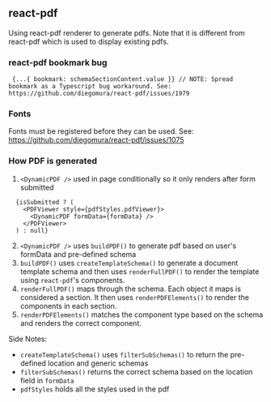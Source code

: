 ## react-pdf

Using react-pdf renderer to generate pdfs. Note that it is different from react-pdf which is used to display existing pdfs.

### react-pdf bookmark bug

```
 {...{ bookmark: schemaSectionContent.value }} // NOTE: Spread bookmark as a Typescript bug workaround. See: https://github.com/diegomura/react-pdf/issues/1979
```

### Fonts

Fonts must be registered before they can be used. See: https://github.com/diegomura/react-pdf/issues/1075

### How PDF is generated

1. `<DynamicPDF />` used in page conditionally so it only renders after form submitted

```
  {isSubmitted ? (
    <PDFViewer style={pdfStyles.pdfViewer}>
      <DynamicPDF formData={formData} />
    </PDFViewer>
  ) : null}
```

2. `<DynamicPDF />` uses `buildPDF()` to generate pdf based on user's formData and pre-defined schema
3. `buildPDF()` uses `createTemplateSchema()` to generate a document template schema and then uses `renderFullPDF()` to render the template using `react-pdf`'s components.
4. `renderFullPDF()` maps through the schema. Each object it maps is considered a section. It then uses `renderPDFElements()` to render the components in each section.
5. `renderPDFElements()` matches the component type based on the schema and renders the correct component.

Side Notes:

- `createTemplateSchema()` uses `filterSubSchemas()` to return the pre-defined location and generic schemas
- `filterSubSchemas()` returns the correct schema based on the location field in `formData`
- `pdfStyles` holds all the styles used in the pdf

